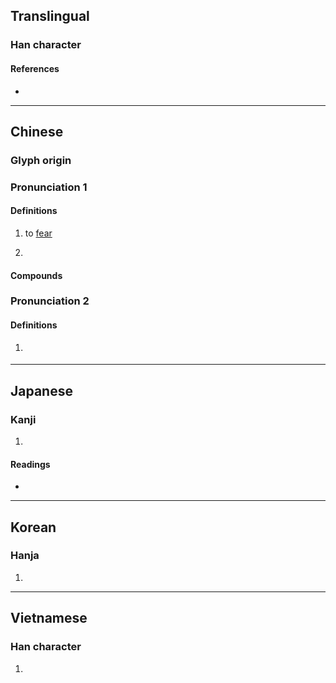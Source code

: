 {{also|怂}}
{{character info}}
==Translingual==

===Han character===
{{Han char|rn=61|rad=心|as=11|sn=15|four=28338|canj=HOP|ids=⿱從心}}

====References====
* {{Han ref|kx=0399.290|dkj=11127|dj=0739.160|hdz=42343.100|uh=616B|ud=24939|bh=BCA3|bd=48291}}

----

==Chinese==
{{zh-forms|s=怂}}

===Glyph origin===
{{Han etym}}

===Pronunciation 1===
{{zh-pron
|m=sǒng
|c=sung2
|mn=
|mc=y
|oc=y
|ma=
|cat=v
}}

====Definitions====
{{zh-hanzi}}

# {{zh-obsolete}} to [[fear]]
# {{zh-used in|慫恿|to [[instigate]]; to [[incite]]; to [[provoke]]}}

====Compounds====
{{zh-der|慫恿}}

===Pronunciation 2===
{{zh-pron
|m=sóng
|cat=adj
}}

====Definitions====
{{zh-hanzi}}

# {{zh-alt-form|㞞}}
#: {{zh-x|你 慫{sóng} 了！|You are a '''chicken'''!}}

----

==Japanese==

===Kanji===
{{ja-kanji|grade=|rs=心11}}

# {{rfdef|ja|sort=心11}}

====Readings====
* {{ja-readings|on=[[しょう]] (shō)|kun=[[すすめる]] (susumeru)}}

----

==Korean==

===Hanja===
{{ko-hanja|hangeul=종|eumhun=|rv=jong|mr=chong|y=cong}}

# {{rfdef|ko|sort=心11}}

----

==Vietnamese==

===Han character===
{{vi-readings|rs=心11|reading=túng}}

# {{rfdef|vi|sort=心11}}